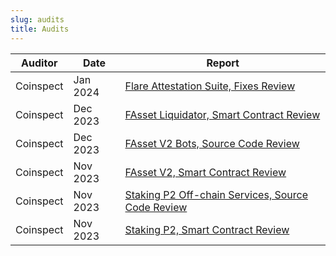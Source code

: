 ```yaml
---
slug: audits
title: Audits
---
```


| Auditor   | Date     | Report                                                                                                                                                                                     |
| --------- | -------- | ------------------------------------------------------------------------------------------------------------------------------------------------------------------------------------------ |
| Coinspect | Jan 2024 | [Flare Attestation Suite, Fixes Review](@site/static/pdf/audits/Coinspect%20-%20Smart%20Contract%20Review%20-%20%20Flare%20Attestation%20Suite%20-%20v240220.pdf)                          |
| Coinspect | Dec 2023 | [FAsset Liquidator, Smart Contract Review](@site/static/pdf/audits/Coinspect%20-%20Flare%20-%20Smart%20Contract%20Review%20-%20FAsset%20Liquidator%20-%20v231207.pdf)                      |
| Coinspect | Dec 2023 | [FAsset V2 Bots, Source Code Review](@site/static/pdf/audits/Coinspect%20-%20Flare%20-%20Source%20Code%20Review%20-%20FAsset%20Bots%20-%20v240220.pdf)                                     |
| Coinspect | Nov 2023 | [FAsset V2, Smart Contract Review](@site/static/pdf/audits/Coinspect%20-%20Flare%20-%20Smart%20Contract%20Review%20-%20FAsset%20V2%20-%20v240220.pdf)                                      |
| Coinspect | Nov 2023 | [Staking P2 Off-chain Services, Source Code Review](@site/static/pdf/audits/Coinspect%20-%20Flare%20-%20Source%20Code%20Review%20-%20Staking%20P2%20Offchain%20Services%20-%20v240220.pdf) |
| Coinspect | Nov 2023 | [Staking P2, Smart Contract Review](@site/static/pdf/audits/Coinspect%20-%20Flare%20-%20Smart%20Contract%20Review%20-%20StakingP2%20-%20v240220.pdf)                                       |
